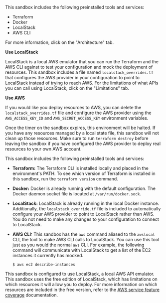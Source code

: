 <Tabs>
<Tab heading="Terraform Sandbox">

<Tabs>
<Tab heading="Overview">

This sandbox includes the following preinstalled tools and services:

- Terraform
- Docker
- LocalStack
- AWS CLI

For more information, click on the "Architecture" tab.

**Use LocalStack**

LocalStack is a local AWS emulator that you can run the Terraform and the AWS CLI against to test your configuration and mock the deployment of resources. This sandbox includes a file named `localstack_overrides.tf` that configures the AWS provider in your configuration to point to LocalStack instead of trying to reach AWS. For the limitations of what APIs you can call using LocalStack, click on the "Limitations" tab.

**Use AWS**

If you would like you deploy resources to AWS, you can delete the `localstack_overrides.tf` file and configure the AWS provider using the `AWS_ACCESS_KEY_ID` and `AWS_SECRET_ACCESS_KEY` environment variables.

<Note>
  
Once the timer on the sandbox expires, this environment will be halted. If you have any resources managed by a local state file, this sandbox will not clean up those resources. Make sure to run `terraform destroy` before leaving the sandbox if you have configured the AWS provider to deploy real resources to your own AWS account.

</Note>

</Tab>
<Tab heading="Architecture">

This sandbox includes the following preinstalled tools and services:

- **Terraform:** The Terraform CLI is installed locally and placed in the environment's PATH. To see which version of Terraform is installed in this sandbox, run the `terraform version` command.

- **Docker:** Docker is already running with the default configuration. The Docker daemon socket file is located at `/var/run/docker.sock`.

- **LocalStack:** LocalStack is already running in the local Docker instance. Additionally, the `localstack_override.tf` file is included to automatically configure your AWS provider to point to LocalStack rather than AWS. You do not need to make any changes to your configuration to connect to LocalStack.

- **AWS CLI:** This sandbox has the `aws` command aliased to the `awslocal` CLI, the tool to make AWS CLI calls to LocalStack. You can use this tool just as you would the normal `aws` CLI. For example, the following command will communicate with LocalStack to get a list of the EC2 instances it currently has mocked.

  ```shell-session
  $ aws ec2 describe-instances
  ```

</Tab>
<Tab heading="Limitations">

This sandbox is configured to use LocalStack, a local AWS API emulator. This sandbox uses the free edition of LocalStack, which has limitations on which resources it will allow you to deploy. For more information on which resources are included in the free version, refer to the [AWS service feature coverage](https://docs.localstack.cloud/user-guide/aws/feature-coverage/) documentation.

</Tab>
</Tabs>

</Tab>
</Tabs>
